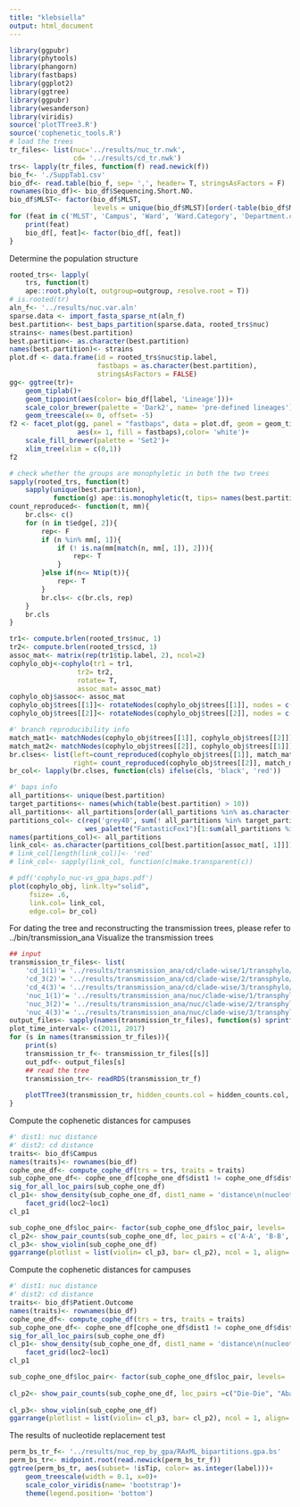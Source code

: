 ```yaml
---
title: "klebsiella"
output: html_document
---
```

```R
library(ggpubr)
library(phytools)
library(phangorn)
library(fastbaps)
library(ggplot2)
library(ggtree)
library(ggpubr)
library(wesanderson)
library(viridis)
source('plotTTree3.R')
source('cophenetic_tools.R')
# load the trees
tr_files<- list(nuc='../results/nuc_tr.nwk',
                cd= '../results/cd_tr.nwk')
trs<- lapply(tr_files, function(f) read.newick(f))
bio_f<- './SuppTab1.csv'
bio_df<- read.table(bio_f, sep= ',', header= T, stringsAsFactors = F)
rownames(bio_df)<- bio_df$Sequencing.Short.NO.
bio_df$MLST<- factor(bio_df$MLST, 
                     levels = unique(bio_df$MLST)[order(-table(bio_df$MLST)[unique(bio_df$MLST)])])
for (feat in c('MLST', 'Campus', 'Ward', 'Ward.Category', 'Department.category', 'Main.Diseases')){
    print(feat)
    bio_df[, feat]<- factor(bio_df[, feat])
}

```
Determine the population structure
```R
rooted_trs<- lapply(
    trs, function(t) 
    ape::root.phylo(t, outgroup=outgroup, resolve.root = T))
# is.rooted(tr)
aln_f<- '../results/nuc.var.aln'
sparse.data <- import_fasta_sparse_nt(aln_f)
best.partition<- best_baps_partition(sparse.data, rooted_trs$nuc)
strains<- names(best.partition)
best.partition<- as.character(best.partition)
names(best.partition)<- strains
plot.df <- data.frame(id = rooted_trs$nuc$tip.label, 
                      fastbaps = as.character(best.partition), 
                      stringsAsFactors = FALSE)
gg<- ggtree(tr)+
    geom_tiplab()+
    geom_tippoint(aes(color= bio_df[label, 'Lineage']))+
    scale_color_brewer(palette = 'Dark2', name= 'pre-defined lineages')+
    geom_treescale(x= 0, offset= -5)
f2 <- facet_plot(gg, panel = "fastbaps", data = plot.df, geom = geom_tile, 
                 aes(x= 1, fill = fastbaps),color= 'white')+
    scale_fill_brewer(palette = 'Set2')+
    xlim_tree(xlim = c(0,1))
f2

# check whether the groups are monophyletic in both the two trees
sapply(rooted_trs, function(t)
    sapply(unique(best.partition), 
           function(g) ape::is.monophyletic(t, tips= names(best.partition[best.partition == g]))))
count_reproduced<- function(t, mm){
    br.cls<- c()
    for (n in t$edge[, 2]){
        rep<- F
        if (n %in% mm[, 1]){
            if (! is.na(mm[match(n, mm[, 1]), 2])){
                rep<- T
            }
        }else if(n<= Ntip(t)){
            rep<- T
        }
        br.cls<- c(br.cls, rep)
    }   
    br.cls
}

tr1<- compute.brlen(rooted_trs$nuc, 1)
tr2<- compute.brlen(rooted_trs$cd, 1)
assoc_mat<- matrix(rep(tr1$tip.label, 2), ncol=2)
cophylo_obj<-cophylo(tr1 = tr1, 
                 tr2= tr2,
                 rotate= T,
                 assoc_mat= assoc_mat)
cophylo_obj$assoc<- assoc_mat
cophylo_obj$trees[[1]]<- rotateNodes(cophylo_obj$trees[[1]], nodes = c(83, 85, 114))
cophylo_obj$trees[[2]]<- rotateNodes(cophylo_obj$trees[[2]], nodes = c(83, 107, 114))

#' branch reproducibility info
match_mat1<- matchNodes(cophylo_obj$trees[[1]], cophylo_obj$trees[[2]])
match_mat2<- matchNodes(cophylo_obj$trees[[2]], cophylo_obj$trees[[1]])
br.clses<- list(left=count_reproduced(cophylo_obj$trees[[1]], match_mat1), 
                right= count_reproduced(cophylo_obj$trees[[2]], match_mat2))
br_col<- lapply(br.clses, function(cls) ifelse(cls, 'black', 'red'))

#' baps info
all_partitions<- unique(best.partition)
target_partitions<- names(which(table(best.partition) > 10))
all_partitions<- all_partitions[order(all_partitions %in% as.character(target_partitions))]
partitions_col<- c(rep('grey40', sum(! all_partitions %in% target_partitions)), 
                   wes_palette("FantasticFox1")[1:sum(all_partitions %in% target_partitions)])
names(partitions_col)<- all_partitions
link_col<- as.character(partitions_col[best.partition[assoc_mat[, 1]]])
# link_col[length(link_col)]<- 'red'
# link_col<- sapply(link_col, function(c)make.transparent(c))

# pdf('cophylo_nuc-vs_gpa_baps.pdf')
plot(cophylo_obj, link.lty="solid", 
     fsize= .6,
     link.col= link_col, 
     edge.col= br_col)
```
For dating the tree and reconstructing the transmission trees, please refer to ../bin/transmission_ana
Visualize the transmission trees
```R
## input
transmission_tr_files<- list(
    'cd_1(1)'= '../results/transmission_ana/cd/clade-wise/1/transphylo/cd_ctree.Rds', 
    'cd_3(2)'= '../results/transmission_ana/cd/clade-wise/2/transphylo/cd_ctree.Rds', 
    'cd_4(3)'= '../results/transmission_ana/cd/clade-wise/3/transphylo/cd_ctree.Rds', 
    'nuc_1(1)'= '../results/transmission_ana/nuc/clade-wise/1/transphylo/nuc_ctree.Rds',
    'nuc_3(2)'= '../results/transmission_ana/nuc/clade-wise/2/transphylo/nuc_ctree.Rds',
    'nuc_4(3)'= '../results/transmission_ana/nuc/clade-wise/3/transphylo/nuc_ctree.Rds')
output_files<- sapply(names(transmission_tr_files), function(s) sprintf('%s_v2.pdf', s))
plot_time_interval<- c(2011, 2017)
for (s in names(transmission_tr_files)){
    print(s)
    transmission_tr_f<- transmission_tr_files[[s]]
    out_pdf<- output_files[s]
    ## read the tree
    transmission_tr<- readRDS(transmission_tr_f)
    
    plotTTree3(transmission_tr, hidden_counts.col = hidden_counts.col, plot_time_interval = plot_time_interval, showMissingLinks = 1)
}

```
Compute the cophenetic distances for campuses
```R
#' dist1: nuc distance
#' dist2: cd distance
traits<- bio_df$Campus
names(traits)<- rownames(bio_df)
cophe_one_df<- compute_cophe_df(trs = trs, traits = traits)
sub_cophe_one_df<- cophe_one_df[cophe_one_df$dist1 != cophe_one_df$dist2, ]
sig_for_all_loc_pairs(sub_cophe_one_df)
cl_p1<- show_density(sub_cophe_one_df, dist1_name = 'distance\n(nucleotide)', dist2_name = 'distance\n(composite datatype)')+ 
    facet_grid(loc2~loc1)
cl_p1

sub_cophe_one_df$loc_pair<- factor(sub_cophe_one_df$loc_pair, levels=  c('A-A', 'B-B', 'A-B', 'A-C', 'B-C'))
cl_p2<- show_pair_counts(sub_cophe_one_df, loc_pairs = c('A-A', 'B-B', 'A-B', 'A-C', 'B-C') )
cl_p3<- show_violin(sub_cophe_one_df)
ggarrange(plotlist = list(violin= cl_p3, bar= cl_p2), ncol = 1, align= 'v' )

```
Compute the cophenetic distances for campuses
```R
#' dist1: nuc distance
#' dist2: cd distance
traits<- bio_df$Patient.Outcome
names(traits)<- rownames(bio_df)
cophe_one_df<- compute_cophe_df(trs = trs, traits = traits)
sub_cophe_one_df<- cophe_one_df[cophe_one_df$dist1 != cophe_one_df$dist2, ]
sig_for_all_loc_pairs(sub_cophe_one_df)
cl_p1<- show_density(sub_cophe_one_df, dist1_name = 'distance\n(nucleotide)', dist2_name = 'distance\n(composite datatype)')+ 
    facet_grid(loc2~loc1)
cl_p1

sub_cophe_one_df$loc_pair<- factor(sub_cophe_one_df$loc_pair, levels=  c("Die-Die", "Abandon treatment-Abandon treatment", "Cured-Cured", 
                                                                         "Abandon treatment-Die" , "Abandon treatment-Cured", "Cured-Die"))
cl_p2<- show_pair_counts(sub_cophe_one_df, loc_pairs =c("Die-Die", "Abandon treatment-Abandon treatment", "Cured-Cured", 
                                                                         "Abandon treatment-Die" , "Abandon treatment-Cured", "Cured-Die"))
cl_p3<- show_violin(sub_cophe_one_df)
ggarrange(plotlist = list(violin= cl_p3, bar= cl_p2), ncol = 1, align= 'v' )

```
The results of nucleotide replacement test
```R
perm_bs_tr_f<- '../results/nuc_rep_by_gpa/RAxML_bipartitions.gpa.bs'
perm_bs_tr<- midpoint.root(read.newick(perm_bs_tr_f))
ggtree(perm_bs_tr, aes(subset= !isTip, color= as.integer(label)))+
    geom_treescale(width = 0.1, x=0)+
    scale_color_viridis(name= 'bootstrap')+
    theme(legend.position= 'bottom')
```
